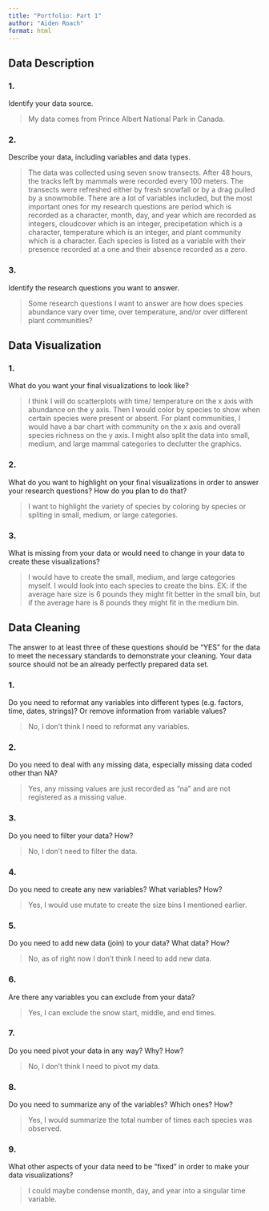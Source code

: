```yaml
---
title: "Portfolio: Part 1"
author: "Aiden Roach"
format: html
---
```


## Data Description          

### 1. 
Identify your data source.       

> My data comes from Prince Albert National Park in Canada.

### 2. 
Describe your data, including variables and data types.           

> The data was collected using seven snow transects. After 48 hours, the tracks left by mammals were recorded every 100 meters. The transects were refreshed either by fresh snowfall or by a drag pulled by a snowmobile. There are a lot of variables included, but the most important ones for my research questions are period which is recorded as a character, month, day, and year which are recorded as integers, cloudcover which is an integer, precipetation which is a character, temperature which is an integer, and plant community which is a character. Each species is listed as a variable with their presence recorded at a one and their absence recorded as a zero.

### 3. 
Identify the research questions you want to answer.         

> Some research questions I want to answer are how does species abundance vary over time, over temperature, and/or over different plant communities?



## Data Visualization

### 1. 
What do you want your final visualizations to look like?            

> I think I will do scatterplots with time/ temperature on the x axis with abundance on the y axis. Then I would color by species to show when certain species were present or absent. For plant communities, I would have a bar chart with community on the x axis and overall species richness on the y axis. I might also split the data into small, medium, and large mammal categories to declutter the graphics.

### 2. 
What do you want to highlight on your final visualizations in order to answer your research questions? How do you plan to do that?         

> I want to highlight the variety of species by coloring by species or spliting in small, medium, or large categories.

### 3. 
What is missing from your data or would need to change in your data to create these visualizations?        

> I would have to create the small, medium, and large categories myself. I would look into each species to create the bins. EX: if the average hare size is 6 pounds they might fit better in the small bin, but if the average hare is 8 pounds they might fit in the medium bin.

## Data Cleaning

The answer to at least three of these questions should be “YES” for the data to meet the necessary standards to demonstrate your cleaning. Your data source should not be an already perfectly prepared data set.

### 1. 
Do you need to reformat any variables into different types (e.g. factors, time, dates, strings)? Or remove information from variable values?      

> No, I don't think I need to reformat any variables.

### 2. 
Do you need to deal with any missing data, especially missing data coded other than NA?         

> Yes, any missing values are just recorded as "na" and are not registered as a missing value.

### 3. 
Do you need to filter your data? How?    

> No, I don't need to filter the data.

### 4. 
Do you need to create any new variables? What variables? How?       

> Yes, I would use mutate to create the size bins I mentioned earlier.

### 5. 
Do you need to add new data (join) to your data? What data? How?        

> No, as of right now I don't think I need to add new data.

### 6. 
Are there any variables you can exclude from your data?        

> Yes, I can exclude the snow start, middle, and end times.

### 7. 
Do you need pivot your data in any way? Why? How?        

> No, I don't think I need to pivot my data.

### 8. 
Do you need to summarize any of the variables? Which ones? How?         

> Yes, I would summarize the total number of times each species was observed.

### 9. 
What other aspects of your data need to be “fixed” in order to make your data visualizations?        

> I could maybe condense month, day, and year into a singular time variable.



